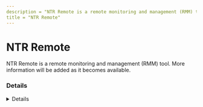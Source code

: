 ```yaml
---
description = "NTR Remote is a remote monitoring and management (RMM) tool. More information will be added as it becomes available."
title = "NTR Remote"
---
```




# NTR Remote

NTR Remote is a remote monitoring and management (RMM) tool. More information will be added as it becomes available.

### Details
<Details author={""}
         category={""}
         created={""}
         website={""}
         lastModified={"2-26-2024"}
         privileges={""}
         free={ false }
         verification={ false }
/>

#### Installation Paths
<Card code={ ["NTRsupportPro_EN.exe"] }/>

#### Supported OS
<Badges color="warning" badges={ ["Windows"] }/>




### Forensic Artifacts




#### Network Artifacts
<EuiSpacer size="xl"/>
<NetworkArtifactsTable data={ [{"Description": "Known remote domains", "Domains": ["*.ntrsupport.com"], "Ports": []}] }/>




### Detections
- Detects potential network activity of NTR Remote RMM tool
  - [Sigma Rule](https://github.com/magicsword-io/LOLRMM/blob/main/detections/sigma/ntr_remote_network_sigma.yml)
- Detects potential processes activity of NTR Remote RMM tool
  - [Sigma Rule](https://github.com/magicsword-io/LOLRMM/blob/main/detections/sigma/ntr_remote_processes_sigma.yml)

### References
- [DOA as of 2024](DOA as of 2024)

